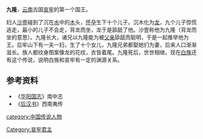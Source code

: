 '''九隆'''，[[云南|云南]]古国[[哀牢|哀牢]]的第一个国王。

妇人[[沙壹|沙壹]]碰到了沉在[[水|水]]中的[[木|木]]头，[[怀孕|怀孕]]生下十个儿子。沉木化为[[龙|龙]]，九个儿子惊慌逃走，最小的儿子不会走，背龙而坐，龙于是舔舐了他。沙壹称他为九隆（背龙而坐的意思）。九隆长大，诸兄以九隆能为被[[父亲|父亲]]舔舐而聪明，于是一起推举他为王。后牢山下有一夫一妇，生了十个女儿，九隆兄弟都娶她们为妻，后来人口渐渐滋长。族人都纹身图案像龙的花纹，衣皆着尾。九隆死后，世世相继。现在[[白族|白族]]还有这个传说，说明白族和哀牢有一定的渊源关系。

==参考资料==
{{wikisource|華陽國志/卷四#永昌郡|《華陽國志》南中志}}
{{wikisource|後漢書/卷86#哀牢夷|《后汉书》哀牢夷}}
*《[[华阳国志|华阳国志]]》南中志
*《[[后汉书|后汉书]]》西南夷传
[[Category:哀牢君主|Category:哀牢君主]]
[[category:中国传说人物|category:中国传说人物]]